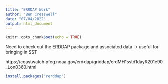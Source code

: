 ```yaml
---
title: "ERRDAP Work"
author: "Ben Cresswell"
date: "07/04/2022"
output: html_document
---
```


```r
knitr::opts_chunk$set(echo = TRUE)
```



Need to check out the ERDDAP package and associated data -> useful for bringing in SST 



https://coastwatch.pfeg.noaa.gov/erddap/griddap/erdMH1sstd1dayR201e90_Lon0360.html

```r
install.packages("rerddap")
```

